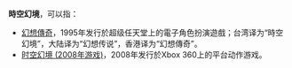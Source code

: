 '''時空幻境'''，可以指：
* [[幻想傳奇|幻想傳奇]]，1995年发行於超级任天堂上的電子角色扮演遊戲；台湾译为“時空幻境”，大陆译为“幻想传说”，香港译为“幻想傳奇”。
* [[时空幻境_(2008年游戏)|时空幻境 (2008年游戏)]]，2008年发行於Xbox 360上的平台动作游戏。

{{disambig|Cat=四字作品消歧義}}